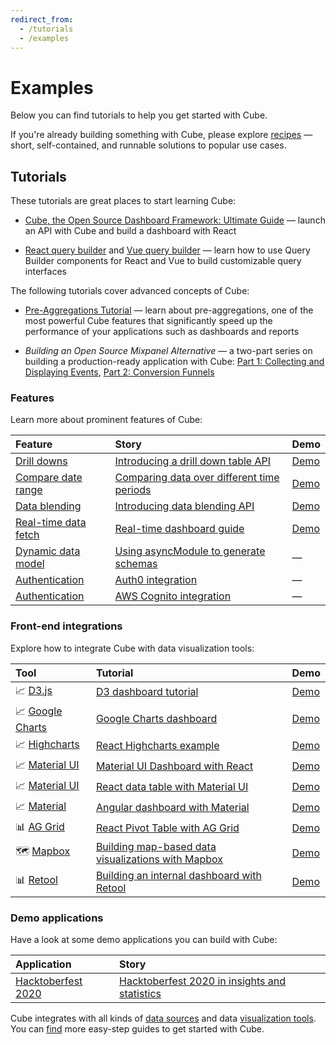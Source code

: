 ```yaml
---
redirect_from:
  - /tutorials
  - /examples
---
```


# Examples

Below you can find tutorials to help you get started with Cube.

If you're already building something with Cube, please explore
[recipes](/recipes) — short, self-contained, and runnable solutions to popular
use cases.

## Tutorials

These tutorials are great places to start learning Cube:

- [Cube, the Open Source Dashboard Framework: Ultimate Guide](https://cube.dev/blog/cubejs-open-source-dashboard-framework-ultimate-guide)
  — launch an API with Cube and build a dashboard with React

- [React query builder](https://cube.dev/blog/react-query-builder-with-cubejs)
  and [Vue query builder](https://cube.dev/blog/vue-query-builder-with-cubejs/)
  — learn how to use Query Builder components for React and Vue to build
  customizable query interfaces

The following tutorials cover advanced concepts of Cube:

- [Pre-Aggregations Tutorial](https://cube.dev/blog/high-performance-data-analytics-with-cubejs-pre-aggregations/)
  — learn about pre-aggregations, one of the most powerful Cube features that
  significantly speed up the performance of your applications such as dashboards
  and reports

- _Building an Open Source Mixpanel Alternative_ — a two-part series on building
  a production-ready application with Cube:
  [Part 1: Collecting and Displaying Events](https://cube.dev/blog/building-an-open-source-mixpanel-alternative-1),
  [Part 2: Conversion Funnels](https://cube.dev/blog/building-open-source-mixpanel-alternative-2/)

###  Features

Learn more about prominent features of Cube:

| Feature                                                                                 | Story                                                                                                             | Demo                                              |
| :-------------------------------------------------------------------------------------- | :---------------------------------------------------------------------------------------------------------------- | :------------------------------------------------ |
| [Drill downs](https://cube.dev/docs/schema/fundamentals/additional-concepts#drilldowns) | [Introducing a drill down table API](https://cube.dev/blog/introducing-a-drill-down-table-api-in-cubejs/)         | [Demo](https://drill-downs-demo.cube.dev)         |
| [Compare date range](https://cube.dev/docs/query-format#time-dimensions-format)         | [Comparing data over different time periods](https://cube.dev/blog/comparing-data-over-different-time-periods/)   | [Demo](https://compare-date-range-demo.cube.dev)  |
| [Data blending](https://cube.dev/docs/recipes/data-blending)                            | [Introducing data blending API](https://cube.dev/blog/introducing-data-blending-api/)                             | [Demo](https://data-blending-demo.cube.dev)       |
| [Real-time data fetch](https://cube.dev/docs/real-time-data-fetch)                      | [Real-time dashboard guide](https://real-time-dashboard.cube.dev)                                                 | [Demo](https://real-time-dashboard-demo.cube.dev) |
| [Dynamic data model](https://cube.dev/docs/dynamic-schema-creation)                     | [Using asyncModule to generate schemas](https://github.com/cube-js/cube/tree/master/examples/async-module-simple) | —                                                 |
| [Authentication](https://cube.dev/docs/security#using-json-web-key-sets-jwks)           | [Auth0 integration](https://github.com/cube-js/cube/tree/master/examples/auth0)                                   | —                                                 |
| [Authentication](https://cube.dev/docs/security#using-json-web-key-sets-jwks)           | [AWS Cognito integration](https://github.com/cube-js/cube/tree/master/examples/cognito)                           | —                                                 |

###  Front-end integrations

Explore how to integrate Cube with data visualization tools:

| Tool                                                                   | Tutorial                                                                                                                 | Demo                                                                                    |
| :--------------------------------------------------------------------- | :----------------------------------------------------------------------------------------------------------------------- | :-------------------------------------------------------------------------------------- |
| 📈 [D3.js](https://awesome.cube.dev/tools/d3)                          | [D3 dashboard tutorial](https://d3-dashboard.cube.dev)                                                                   | [Demo](https://d3-dashboard-demo.cube.dev)                                              |
| 📈 [Google Charts](https://awesome.cube.dev/tools/google-charts)       | [Google Charts dashboard](https://cube.dev/blog/google-charts-dashboard)                                                 | [Demo](https://google-charts-dashboard-demo.cube.dev)                                   |
| 📈 [Highcharts](https://awesome.cube.dev/tools/highcharts)             | [React Highcharts example](https://cube.dev/blog/react-highcharts-example/)                                              | [Demo](https://highcharts-demo.cube.dev)                                                |
| 📈 [Material UI](https://awesome.cube.dev/tools/material-ui-data-grid) | [Material UI Dashboard with React](https://material-ui-dashboard.cube.dev)                                               | [Demo](https://material-ui-dashboard-demo.cube.dev)                                     |
| 📈 [Material UI](https://awesome.cube.dev/tools/material-ui-data-grid) | [React data table with Material UI](https://dev.to/cubejs/react-data-table-with-material-ui-and-a-spark-of-joy-50o1)     | [Demo](https://react-data-table-demo.cube.dev)                                          |
| 📈 [Material](https://material.io)                                     | [Angular dashboard with Material](https://angular-dashboard.cube.dev)                                                    | [Demo](https://angular-dashboard-demo.cube.dev)                                         |
| 📊 [AG Grid](https://awesome.cube.dev/tools/ag-grid)                   | [React Pivot Table with AG Grid](https://react-pivot-table.cube.dev)                                                     | [Demo](https://react-pivot-table-demo.cube.dev)                                         |
| 🗺 [Mapbox](https://awesome.cube.dev/tools/mapbox-gl)                   | [Building map-based data visualizations with Mapbox](https://mapbox-guide.cube.dev)                                      | [Demo](https://mapbox-demo.cube.dev)                                                    |
| 📊 [Retool](https://retool.com/)                                       | [Building an internal dashboard with Retool](https://cube.dev/blog/building-an-internal-dashboard-with-retool-and-cube/) | [Demo](https://cubedev.retool.com/embedded/public/945c174d-566e-42f6-b33c-73052847e483) |

###  Demo applications

Have a look at some demo applications you can build with Cube:

| Application                                          | Story                                                                                                                          |
| :--------------------------------------------------- | :----------------------------------------------------------------------------------------------------------------------------- |
| [Hacktoberfest 2020](https://hacktoberfest.cube.dev) | [Hacktoberfest 2020 in insights and statistics](https://dev.to/igorlukanin/hacktoberfest-2020-in-insights-and-statistics-3m57) |

Cube integrates with all kinds of
[data sources](https://cube.dev/docs/config/databases) and data
[visualization tools](https://cube.dev/docs/config/downstream). You can
[find](https://cube.dev/for) more easy-step guides to get started with Cube.
